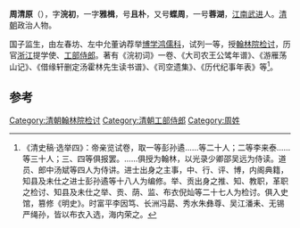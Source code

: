 '''周清原'''（{{bd|?||?|}}），字'''浣初'''，一字'''雅楫'''，号'''且朴'''，又号'''蝶周'''，一号'''蓉湖'''，[[江南|江南]][[武进|武进]]人。[[清朝|清朝]]政治人物。

国子监生，由左春坊、左中允董讷荐举[[博学鸿儒科|博学鸿儒科]]，试列一等，授[[翰林院|翰林院]][[检讨|检讨]]，历官[[浙江|浙江]]提学使、[[工部侍郎|工部侍郎]]。著有《浣初词》一卷、《大司农王公骘年谱》、《游雁荡山记》、《借缘轩删定汤霍林先生读书谱》、《司空遗集》、《历代纪事年表》等<ref>《清史稿·选举四》：帝亲览试卷，取一等彭孙遹……等二十人；二等李来泰……等三十人；三、四等俱报罢。……俱授为翰林，以光录少卿邵吴远为侍读。道员、郎中汤斌等四人为侍讲。进士出身之主事，中、行、评、博，内阁典籍，知县及未仕之进士彭孙遹等十八人为编修。举、贡出身之推、知、教职，革职之检讨、知县及未仕之举、贡、荫、监、布衣倪灿等二十七人为检讨。俱入史馆，篡修《明史》。时富平李因笃、长洲冯勗、秀水朱彝尊、吴江潘耒、无锡严绳孙，皆以布衣入选，海内荣之。</ref>。

==参考==
{{reflist}}
{{清朝人物小作品}}
{{康熙十八年己未科博學宏詞}}
[[Category:清朝翰林院检讨|Category:清朝翰林院检讨]]
[[Category:清朝工部侍郎|Category:清朝工部侍郎]]
[[Category:周姓|Category:周姓]]